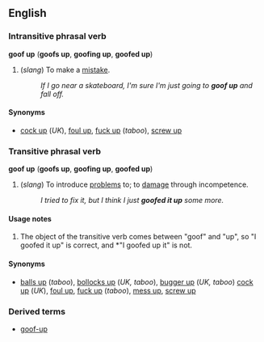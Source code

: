 ==English==
===Intransitive phrasal verb===
'''goof up''' ('''goofs up''', '''goofing up''', '''goofed up''')

#(''slang'') To make a [[mistake]].
#:''If I go near a skateboard, I'm sure I'm just going to '''goof up''' and fall off.''

====Synonyms====
*[[cock up]] (''UK''), [[foul up]], [[fuck up]] (''taboo''), [[screw up]]

===Transitive phrasal verb===
'''goof up''' ('''goofs up''', '''goofing up''', '''goofed up''')

#(''slang'') To introduce [[problem]]s to; to [[damage]] through incompetence.
#:''I tried to fix it, but I think I just '''goofed it up''' some more.''

====Usage notes====
#The object of the transitive verb comes between "goof" and "up", so "I goofed it up" is correct, and *"I goofed up it" is not.

====Synonyms====
*[[balls up]] (''taboo''), [[bollocks up]] (''UK, taboo''), [[bugger up]] (''UK, taboo'') [[cock up]] (''UK''), [[foul up]], [[fuck up]] (''taboo''), [[mess up]], [[screw up]]

===Derived terms===
*[[goof-up]]